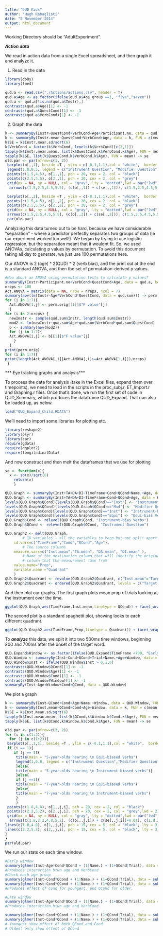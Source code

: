 ```yaml
---
title: "QUD Kids"
author: "Hugh Rabagliati"
date: "5 November 2014"
output: html_document
---
```


Working Directory should be "AdultExperiment".

***Action data***

We read in action data from a single Excel spreadsheet, and then graph it and analyze it.

1) Read in the data
```r
library(doBy)
library(lme4)

qud.a <- read.csv("./Actions/actions.csv", header = T)
qud.a$Age <- as.factor(ifelse(qud.a$Age.group ==1, "five","seven"))
qud.a <- qud.a[!is.na(qud.a$Instr),]
contrasts(qud.a$Age)[1] <- -1
contrasts(qud.a$QuestCond)[1] <- -1
contrasts(qud.a$VerbCond)[1] <- -1
```

2) Graph the data
```r
k <- summaryBy(Instr~QuestCond+VerbCond+Age+Participant.no, data = qud.a, FUN = c(mean,sd))
k <- summaryBy(Instr.mean~QuestCond+VerbCond+Age, data = k, FUN = c(mean,sd))
k$SE = k$Instr.mean.sd/sqrt(6)
k$VerbCond = factor(k$VerbCond, levels(k$VerbCond)[c(2,1)])
tapply(k$Instr.mean.mean, list(k$QuestCond,k$VerbCond,k$Age), FUN = mean) -> o
tapply(k$SE, list(k$QuestCond,k$VerbCond,k$Age), FUN = mean) -> se
old.par <- par(mfrow=c(1, 2))
 barplot(o[,,1], beside =T , ylim = c(-0.1,1.1),col = "white",  border = NA, ylab = "Proportion actions using Instrument",  main = "5-year-olds",names.arg = c("Instrument-bias verb", "Equi-bias verb"))
 legend(1.8,0.5, legend = c("Instrument Question", "Modifier Question"), bty = "n", col = c("black","grey"), pch = 20)
 points(c(1.5,4.5), o[1,,1], pch = 20, cex = 2, col = "black")
 points(c(2.5,5.5), o[2,,1], pch = 20, cex = 2, col = "grey")
 grid(nx = NA, ny = NULL, col = "gray", lty = "dotted",lwd = par("lwd"), equilogs = TRUE)
  arrows(c(1.5,2.5,4.5,5.5), (c(o[,,1]) + c(se[,,1])), c(1.5,2.5,4.5,5.5), (c(o[,,1]) - c(se[,,1])), code = 0)

 barplot(o[,,2], beside =T , ylim = c(-0.1,1.1),col = "white",  border = NA, ylab = "Proportion actions using Instrument",  main = "7-year-olds",names.arg = c("Instrument-bias verb", "Equi-bias verb"))
 points(c(1.5,4.5), o[1,,2], pch = 20, cex = 2, col = "black")
 points(c(2.5,5.5), o[2,,2], pch = 20, cex = 2, col = "grey")
 grid(nx = NA, ny = NULL, col = "gray", lty = "dotted",lwd = par("lwd"), equilogs = TRUE)
 arrows(c(1.5,2.5,4.5,5.5), (c(o[,,2]) + c(se[,,2])), c(1.5,2.5,4.5,5.5), (c(o[,,2]) - c(se[,,2])), code = 0)
 par(old.par)
```

Analyzing this data turned out to be hard, because we have considerable "separation" - where a predictor perfectly separates two groups of data (ie our experiment worked too well!).
We began by trying to use logistic regression, but the separation meant that it wouldnt fit. So, we used ANOVAs, calculating p values by permutation. To avoid this document taking all day to generate, we just use 100 permutations here.

Our ANOVA is 2 (age) * 2(QUD) * 2 (verb bias), and the print out at the end is a standard ANOVA, and then the set of permutation-derived p values.

```r
#How about an ANOVA using permutation tests to calculate p values?
summaryBy(Instr~Participant.no+VerbCond+QuestCond+Age, data = qud.a, keep.names = T) -> qud.sum
nreps <- 100
Act.ANOVA = matrix(data = NA, nrow = nreps, ncol = 7)
summary(aov(lm(Instr~Age*VerbCond*QuestCond, data = qud.sum))) -> perm.orig
for (j in 1:7){
  Act.ANOVA[1,j] <- perm.orig[[1]]$"F value"[j]
  }
for (i in 2:nreps) {
  newInstr <- sample(qud.sum$Instr, length(qud.sum$Instr))
  mod2 <- lm(newInstr~qud.sum$Age*qud.sum$VerbCond*qud.sum$QuestCond)
  b <- summary(aov(mod2))
  for (j in 1:7){
  Act.ANOVA[i,j] <- b[[1]]$"F value"[j]
  	}
  }
print(perm.orig)
for (i in 1:7){
print(length(Act.ANOVA[,i][Act.ANOVA[,i]>=Act.ANOVA[1,i]])/nreps)
 }


```

*** Eye tracking graphs and analysis***

To process the data for analysis (take in the Excel files, expand them over timepoints), we need to load in the scripts in the proc_subj.r, ET_Import.r and Graphing.r files. Once that's done, we run the first set of code in QUD_Summary, which produces the dataframe QUD_Expand. That can also be loaded up, as below.

```r
load("QUD_Expand_Child.RDATA")
```

We'll need to import some libraries for plotting etc. 

```r
library(reshape2)
library(plyr)
library(car)
require(gdata)
require(ggplot2)
require(longitudinalData)
```

And now construct and then melt the dataframes that we use for plotting

```r

se <- function(x){
  x <- sd(x)/sqrt(6)
	return(x)
	}

QUD.Graph <- summaryBy(Inst+TA+DA+DI~TimeFrame+Cond+QCond+Name.+Age, data = QUD.Expand[QUD.Expand$TimeFrame > -300 & QUD.Expand$TimeFrame <=1500,], FUN = c(mean),keep.names = T)
QUD.Graph <- summaryBy(Inst+TA+DA+DI~TimeFrame+Cond+QCond+Age, data = QUD.Graph, FUN = c(mean,se))
levels(QUD.Graph$QCond)[levels(QUD.Graph$QCond)=="Inst"] <- "Instrument Question"
levels(QUD.Graph$QCond)[levels(QUD.Graph$QCond)=="Mod"] <- "Modifier Question"
levels(QUD.Graph$Cond)[levels(QUD.Graph$Cond)=="Inst"] <- "Instrument-bias Verbs"
levels(QUD.Graph$Cond)[levels(QUD.Graph$Cond)=="Equi"] <- "Equi-bias Verbs"
QUD.Graph$Cond <- relevel(QUD.Graph$Cond, "Instrument-bias Verbs")
QUD.Graph$QCond <- relevel(QUD.Graph$QCond, "Instrument Question")

QUD.Graph2 <- melt(QUD.Graph,
        # ID variables - all the variables to keep but not split apart on
    id.vars=c("TimeFrame","Cond","QCond","Age"),
        # The source columns
    measure.vars=c("Inst.mean","TA.mean", "DA.mean", "DI.mean" ),
        # Name of the destination column that will identify the original
        # column that the measurement came from
    value.name="Prop",
    variable.name ="Quadrant"
    )
QUD.Graph2$Quadrant <- revalue(QUD.Graph2$Quadrant, c("Inst.mean"="Target Instrument", "TA.mean"="Target Animal", "DA.mean" = "Distractor Animal","DI.mean" = "Distractor Instrument"))    
QUD.Graph2$Quadrant <- ordered(QUD.Graph2$Quadrant, levels = c("Target Animal", "Distractor Animal", "Target Instrument", "Distractor Instrument"))
```

And then plot our graphs. The first graph plots mean prop of trials looking at the instrument over the time.

```r
ggplot(QUD.Graph,aes(TimeFrame,Inst.mean,linetype = QCond)) + facet_wrap(~Age+Cond) + stat_summary(fun.y = mean, geom = "line", size = 2) + geom_ribbon(aes(ymin=(Inst.mean - Inst.se), ymax=(Inst.mean + Inst.se)), alpha=0.2)+ theme(legend.title=element_blank(),legend.position="bottom")+labs(x = "Time (ms)",y = "Proportion of Looks")
```

The second plot is a standard spaghetti plot, showing looks to each different quadrant.
```r
ggplot(QUD.Graph2,aes(TimeFrame,Prop,linetype = Quadrant)) + facet_wrap(~Age+Cond+QCond, nrow = 4, ncol = 2) + stat_summary(fun.y = mean, geom = "line", size = 1) + theme(legend.title=element_blank(),legend.position="bottom")+ theme(legend.title=element_blank(),legend.position="bottom")+scale_linetype_manual(values=c(1,2,3,4))+labs(x = "Time (ms)",y = "Proportion of Looks")
```


To ***analyze*** this data, we split it into two 500ms time windows, beginning 200 and 700ms after the onset of the target word.

```r

QUD.Expand$Window <- as.factor(ifelse(QUD.Expand$TimeFrame <700, "EarlyWindow","LateWindow"))
QUD.Window <- summaryBy(Inst~Cond+QCond+Trial+Name.+Age+Window, data = QUD.Expand[QUD.Expand$TimeFrame > 200 & QUD.Expand$TimeFrame < 1200,], FUN = c(mean),keep.names = T,na.rm = T)
QUD.Window$Inst <- ifelse(QUD.Window$Inst > 0,1,0)
contrasts(QUD.Window$QCond)[1] <- -1
contrasts(QUD.Window$Age)[1] <- -1
contrasts(QUD.Window$Cond)[1] <- -1
contrasts(QUD.Window$Window)[1] <- -1
summaryBy(Inst~Age+Window+Cond+QCond, data = QUD.Window)

```

We plot a graph
```r
k <- summaryBy(Inst~QCond+Cond+Age+Name.+Window, data = QUD.Window, FUN = c(mean,sd))
k <- summaryBy(Inst.mean~QCond+Cond+Age+Window, data = k, FUN = c(mean,sd))
k$SE = k$Inst.mean.sd/sqrt(6)
tapply(k$Inst.mean.mean, list(k$QCond,k$Window,k$Cond,k$Age), FUN = mean) -> o
tapply(k$SE, list(k$QCond,k$Window,k$Cond,k$Age), FUN = mean) -> se

old.par <- par(mfrow=c(2, 2))
for (i in c(1:2)){
  for (j in c(1:2)){
 barplot(o[,,1,1], beside =T , ylim = c(-0.1,1.1),col = "white",  border = NA, ylab = "Proportion trials gazing at instrument",  names.arg = c("Early Time Window", "Late Time Window"))
 if (i == 1){
 	if (j == 1){
 	 title(main = "5-year-olds hearing \n Equi-biased verbs")
	 legend(1,0.8, legend = c("Instrument Question","Modifier Question"),  bty = "n", col = c("grey","black"), pch = 20)
	 }else{
	 title(main = "5-year-olds hearing \n Instrument-biased verbs")}
	 }else{
	 if (j ==1){
	 title(main = "7-year-olds hearing \n Equi-biased verbs")
	 }else{
	 title(main = "7-year-olds hearing \n Instrument-biased verbs")
	 }
	 }
 points(c(1.8,4.8), o[1,,j,i], pch = 20, cex = 2, col = "black")
 points(c(2.2,5.2), o[2,,j,i], pch = 20, cex = 2, col = "grey",lwd = 2)
 grid(nx = NA, ny = NULL, col = "gray", lty = "dotted",lwd = par("lwd"), equilogs = TRUE)
  arrows(c(1.8,2.2,4.8,5.2), (c(o[,,j,i]) + c(se[,,j,i])+0.01), c(1.8,2.2,4.8,5.2),  (c(o[,,j,i]) - c(se[,,j,i])-0.01), code = 0)
lines(c(1.8,4.8), o[1,,j,i], pch = 15, cex = 5, col = "black", lty = 3)
lines(c(2.2,5.2), o[2,,j,i], pch = 15, cex = 5, col = "black", lty = 3)
}
} 
par(old.par)
```

We run our stats on each time window.

```r
#Early window
summary(glmer(Inst~Age*Cond*QCond + (1|Name.) + (1+QCond|Trial), data = subset(QUD.Window, Window == "EarlyWindow"), family = "binomial"))
#Produces interaction btwn age and VerbCond
#Check each age group
summary(glmer(Inst~Cond*QCond + (1|Name.) + (1+QCond|Trial), data = subset(QUD.Window, Window == "EarlyWindow" & Age == "5-years"), family = "binomial"))
summary(glmer(Inst~Cond*QCond + (1|Name.) + (1+QCond|Trial), data = subset(QUD.Window, Window == "EarlyWindow" & Age == "7-years"), family = "binomial"))
#Produces effect of Cond for youngest, and QCond for older.

#Late window
summary(glmer(Inst~Age*Cond*QCond + (1|Name.) + (1+QCond|Trial), data = subset(QUD.Window, Window == "LateWindow"), family = "binomial"))
#Produces interaction btwn age and VerbCond

summary(glmer(Inst~Cond*QCond + (1|Name.) + (1+QCond|Trial), data = subset(QUD.Window, Window == "LateWindow" & Age == "5-years"), family = "binomial"))
summary(glmer(Inst~Cond*QCond + (1|Name.) + (1+QCond|Trial), data = subset(QUD.Window, Window == "LateWindow" & Age == "7-years"), family = "binomial"))
# Youngest show effect of both QCond and Cond
# Oldest only show effect of QCond
```

